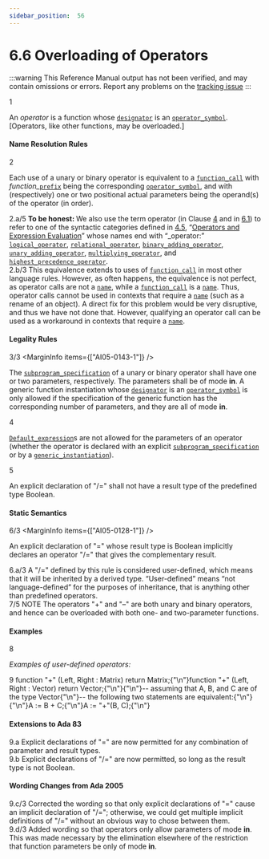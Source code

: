 ```yaml
---
sidebar_position:  56
---
```


# 6.6 Overloading of Operators

:::warning
This Reference Manual output has not been verified,
and may contain omissions or errors.
Report any problems on the [tracking issue](https://github.com/ada-lang-io/ada-lang-io/issues/20)
:::


<MarginText>1</MarginText>
<p>An <em>operator</em> is a function whose <code><a href="../AA-6/AA-6.1#S0199">designator</a></code> is an <code><a href="../AA-6/AA-6.1#S0202">operator_symbol</a></code>. [Operators, like other functions, may be overloaded.] <br /></p>


#### Name Resolution Rules

<MarginText>2</MarginText>
<p>Each use of a unary or binary operator is equivalent to a <code><a href="../AA-6/AA-6.4#S0218">function_call</a></code> with <em>function_</em><code><a href="../AA-4/AA-4.1#S0093">prefix</a></code> being the corresponding <code><a href="../AA-6/AA-6.1#S0202">operator_symbol</a></code>, and with (respectively) one or two positional actual parameters being the operand(s) of the operator (in order). <br /></p>

<AnnotatedOnly>
<MarginText>2.a/5</MarginText>
<MarginInfo items={["AI05-0299-1", "AI12-0449-1"]} />
<Admonition type="aarm" aarm="note">
<strong>To be honest: </strong>We also use the term operator (in Clause <a href="../AA-4/">4</a>  and in <a href="../AA-6/AA-6.1">6.1</a>) to refer to one of the syntactic categories defined in <a href="../AA-4/AA-4.5">4.5</a>, &ldquo;<a href="../AA-4/AA-4.5">Operators and Expression Evaluation</a>&rdquo; whose names end with &ldquo;_operator:&rdquo; <code><a href="../AA-4/AA-4.5#S0142">logical_operator</a></code>, <code><a href="../AA-4/AA-4.5#S0143">relational_operator</a></code>, <code><a href="../AA-4/AA-4.5#S0144">binary_adding_operator</a></code>, <code><a href="../AA-4/AA-4.5#S0145">unary_adding_operator</a></code>, <code><a href="../AA-4/AA-4.5#S0146">multiplying_operator</a></code>, and <code><a href="../AA-4/AA-4.5#S0147">highest_precedence_operator</a></code>. <br /></Admonition>
</AnnotatedOnly>

<AnnotatedOnly>
<MarginText>2.b/3</MarginText>
<MarginInfo items={["AI05-0005-1"]} />
<Admonition type="aarm" aarm="discussion">
<strong></strong>This equivalence extends to uses of <code><a href="../AA-6/AA-6.4#S0218">function_call</a></code> in most other language rules. However, as often happens, the equivalence is not perfect, as operator calls are not a <code><a href="../AA-4/AA-4.1#S0091">name</a></code>, while a <code><a href="../AA-6/AA-6.4#S0218">function_call</a></code> is a <code><a href="../AA-4/AA-4.1#S0091">name</a></code>. Thus, operator calls cannot be used in contexts that require a <code><a href="../AA-4/AA-4.1#S0091">name</a></code> (such as a rename of an object). A direct fix for this problem would be very disruptive, and thus we have not done that. However, qualifying an operator call can be used as a workaround in contexts that require a <code><a href="../AA-4/AA-4.1#S0091">name</a></code>. <br /></Admonition>
</AnnotatedOnly>


#### Legality Rules

<MarginText>3/3</MarginText>
<MarginInfo items={["AI05-0143-1"]} />
<p>The <code><a href="../AA-6/AA-6.1#S0196">subprogram_specification</a></code> of a unary or binary operator shall have one or two parameters, respectively. The parameters shall be of mode <strong>in</strong>. A generic function instantiation whose <code><a href="../AA-6/AA-6.1#S0199">designator</a></code> is an <code><a href="../AA-6/AA-6.1#S0202">operator_symbol</a></code> is only allowed if the specification of the generic function has the corresponding number of parameters, and they are all of mode <strong>in</strong>.<br /></p>

<MarginText>4</MarginText>
<p><code><a href="../AA-3/AA-3.7#S0063">Default_expression</a></code>s are not allowed for the parameters of an operator (whether the operator is declared with an explicit <code><a href="../AA-6/AA-6.1#S0196">subprogram_specification</a></code> or by a <code><a href="../AA-12/AA-12.3#S0315">generic_instantiation</a></code>).<br /></p>

<MarginText>5</MarginText>
<p>An explicit declaration of "/=" shall not have a result type of the predefined type Boolean. <br /></p>


#### Static Semantics

<MarginText>6/3</MarginText>
<MarginInfo items={["AI05-0128-1"]} />
<p>An explicit declaration of "=" whose result type is Boolean implicitly declares an operator "/=" that gives the complementary result. <br /></p>

<AnnotatedOnly>
<MarginText>6.a/3</MarginText>
<MarginInfo items={["AI05-0128-1"]} />
<Admonition type="aarm" aarm="discussion">
<strong></strong>A "/=" defined by this rule is considered user-defined, which means that it will be inherited by a derived type. &ldquo;User-defined&rdquo; means &ldquo;not language-defined&rdquo; for the purposes of inheritance, that is anything other than predefined operators. <br /></Admonition>
</AnnotatedOnly>

<AnnotatedOnly>
<MarginText>7/5</MarginText>
<MarginInfo items={["AI12-0440-1"]} />
<Admonition type="aarm" aarm="note">
NOTE   The operators "+" and "&ndash;" are both unary and binary operators, and hence can  be overloaded with both one- and two-parameter functions. <br /></Admonition>
</AnnotatedOnly>


#### Examples

<MarginText>8</MarginText>
<p><em>Examples of user-defined operators:</em> <br /></p>

<MarginText>9</MarginText>
<CodeBlock language="ada">
function "+" (Left, Right : Matrix) return Matrix;{"\n"}function "+" (Left, Right : Vector) return Vector;{"\n"}{"\n"}--  assuming that A, B, and C are of the type Vector{"\n"}--  the following two statements are equivalent:{"\n"}{"\n"}A := B + C;{"\n"}A := "+"(B, C);{"\n"}

</CodeBlock>
<AnnotatedOnly>

#### Extensions to Ada 83

</AnnotatedOnly>
<AnnotatedOnly>
<MarginText>9.a</MarginText>
<Admonition type="aarm" aarm="note">
Explicit declarations of "=" are now permitted for any combination of parameter and result types.<br /></Admonition>
</AnnotatedOnly>

<AnnotatedOnly>
<MarginText>9.b</MarginText>
<Admonition type="aarm" aarm="note">
Explicit declarations of "/=" are now permitted, so long as the result type is not Boolean. <br /></Admonition>
</AnnotatedOnly>

<AnnotatedOnly>

#### Wording Changes from Ada 2005

</AnnotatedOnly>
<AnnotatedOnly>
<MarginText>9.c/3</MarginText>
<MarginInfo items={["AI05-0128-1"]} />
<Admonition type="aarm" aarm="correction">
<strong></strong> Corrected the wording so that only explicit declarations of "=" cause an implicit declaration of "/="; otherwise, we could get multiple implicit definitions of "/=" without an obvious way to chose between them.<br /></Admonition>
</AnnotatedOnly>

<AnnotatedOnly>
<MarginText>9.d/3</MarginText>
<MarginInfo items={["AI05-0143-1"]} />
<Admonition type="aarm" aarm="note">
Added wording so that operators only allow parameters of mode <strong>in</strong>. This was made necessary by the elimination elsewhere of the restriction that function parameters be only of mode <strong>in</strong>. <br /></Admonition>
</AnnotatedOnly>

